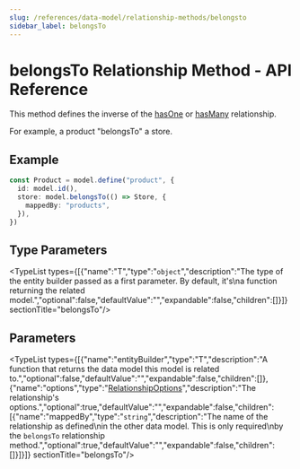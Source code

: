 ```yaml
---
slug: /references/data-model/relationship-methods/belongsto
sidebar_label: belongsTo
---
```



# belongsTo Relationship Method - API Reference

This method defines the inverse of the [hasOne](../dml.Relationship_Methods.hasOne/page.mdx) or [hasMany](../dml.Relationship_Methods.hasMany/page.mdx) relationship.

For example, a product "belongsTo" a store.

## Example

```ts
const Product = model.define("product", {
  id: model.id(),
  store: model.belongsTo(() => Store, {
    mappedBy: "products",
  }),
})
```

## Type Parameters

<TypeList types={[{"name":"T","type":"`object`","description":"The type of the entity builder passed as a first parameter. By default, it's\na function returning the related model.","optional":false,"defaultValue":"","expandable":false,"children":[]}]}  sectionTitle="belongsTo"/>

## Parameters

<TypeList types={[{"name":"entityBuilder","type":"T","description":"A function that returns the data model this model is related to.","optional":false,"defaultValue":"","expandable":false,"children":[]},{"name":"options","type":"[RelationshipOptions](../../../../types/DmlTypes/types/types.DmlTypes.RelationshipOptions/page.mdx)","description":"The relationship's options.","optional":true,"defaultValue":"","expandable":false,"children":[{"name":"mappedBy","type":"`string`","description":"The name of the relationship as defined\nin the other data model. This is only required\nby the `belongsTo` relationship method.","optional":true,"defaultValue":"","expandable":false,"children":[]}]}]}  sectionTitle="belongsTo"/>
